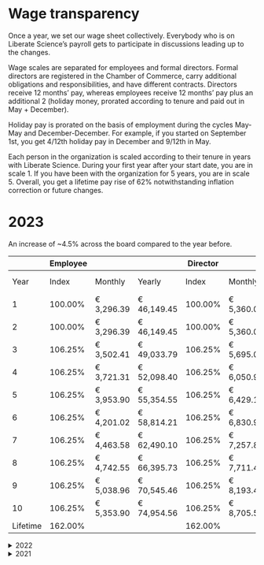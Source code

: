
# Wage transparency

Once a year, we set our wage sheet collectively. Everybody who is on Liberate Science's payroll gets to participate in discussions leading up to the changes.

Wage scales are separated for employees and formal directors. Formal directors are registered in the Chamber of Commerce, carry additional obligations and responsibilities, and have different contracts. Directors receive 12 months' pay, whereas employees receive 12 months' pay plus an additional 2 (holiday money, prorated according to tenure and paid out in May + December).

<aside>
    Holiday pay is prorated on the basis of employment during the cycles May-May and December-December. For example, if you started on September 1st, you get 4/12th holiday pay in December and 9/12th in May.
</aside>

Each person in the organization is scaled according to their tenure in years with Liberate Science. During your first year after your start date, you are in scale 1. If you have been with the organization for 5 years, you are in scale 5. Overall, you get a lifetime pay rise of 62% notwithstanding inflation correction or future changes.

# 2023

An increase of ~4.5% across the board compared to the year before.

|          | Employee |             |                        | Director |                |                 |           |
| -------- | -------- | ----------- | ---------------------- | -------- | -------------- | --------------- | --------- |
| Year     | Index    | Monthly     | Yearly                 | Index    | Monthly        | Yearly          | Ratio D/E |
| 1        | 100.00%  | €  3,296.39 | €            46,149.45 | 100.00%  | €     5,360.00 | €     64,320.00 | 1.39      |
| 2        | 100.00%  | €  3,296.39 | €            46,149.45 | 100.00%  | €     5,360.00 | €     64,320.00 | 1.39      |
| 3        | 106.25%  | €  3,502.41 | €            49,033.79 | 106.25%  | €     5,695.00 | €     68,340.00 | 1.39      |
| 4        | 106.25%  | €  3,721.31 | €            52,098.40 | 106.25%  | €     6,050.94 | €     72,611.25 | 1.39      |
| 5        | 106.25%  | €  3,953.90 | €            55,354.55 | 106.25%  | €     6,429.12 | €     77,149.45 | 1.39      |
| 6        | 106.25%  | €  4,201.02 | €            58,814.21 | 106.25%  | €     6,830.94 | €     81,971.29 | 1.39      |
| 7        | 106.25%  | €  4,463.58 | €            62,490.10 | 106.25%  | €     7,257.87 | €     87,094.50 | 1.39      |
| 8        | 106.25%  | €  4,742.55 | €            66,395.73 | 106.25%  | €     7,711.49 | €     92,537.91 | 1.39      |
| 9        | 106.25%  | €  5,038.96 | €            70,545.46 | 106.25%  | €     8,193.46 | €     98,321.53 | 1.39      |
| 10       | 106.25%  | €  5,353.90 | €            74,954.56 | 106.25%  | €     8,705.55 | €   104,466.62  | 1.39      |
| Lifetime | 162.00%  |             |                        | 162.00%  |                |                 | 2.26      |


<details>
    <summary>2022</summary>

    An increase of ~2.5% across the board.

|          | Employee |            |             | Director |            |             |           |
| -------- | -------- | ---------- | ----------- | -------- | ---------- | ----------- | --------- |
| Year     | Index    | Monthly    | Yearly      | Index    | Monthly    | Yearly      | Ratio D/E |
| 1        | 100.00%  | € 3,152.21 | € 44,130.89 | 100.00%  | € 5,125.56 | € 61,506.67 | 1.39      |
| 2        | 100.00%  | € 3,152.21 | € 44,130.89 | 100.00%  | € 5,125.56 | € 61,506.67 | 1.39      |
| 3        | 106.25%  | € 3,349.22 | € 46,889.07 | 106.25%  | € 5,445.90 | € 65,350.83 | 1.39      |
| 4        | 106.25%  | € 3,558.55 | € 49,819.64 | 106.25%  | € 5,786.27 | € 69,435.26 | 1.39      |
| 5        | 106.25%  | € 3,780.95 | € 52,933.36 | 106.25%  | € 6,147.91 | € 73,774.96 | 1.39      |
| 6        | 106.25%  | € 4,017.26 | € 56,241.70 | 106.25%  | € 6,532.16 | € 78,385.90 | 1.39      |
| 7        | 106.25%  | € 4,268.34 | € 59,756.81 | 106.25%  | € 6,940.42 | € 83,285.02 | 1.39      |
| 8        | 106.25%  | € 4,535.11 | € 63,491.61 | 106.25%  | € 7,374.19 | € 88,490.33 | 1.39      |
| 9        | 106.25%  | € 4,818.56 | € 67,459.83 | 106.25%  | € 7,835.08 | € 94,020.98 | 1.39      |
| 10       | 106.25%  | € 5,119.72 | € 71,676.07 | 106.25%  | € 8,324.77 | € 99,897.29 | 1.39      |
| Lifetime | 162.00%  |            |             | 162.00%  |            |             | 2.26      |
</details>

<details>
    <summary>2021</summary>

    This was the first documented wage sheet in this style.

|          | Employee |            |             | Director |            |             |           |
| -------- | -------- | ---------- | ----------- | -------- | ---------- | ----------- | --------- |
| Year     | Index    | Monthly    | Yearly      | Index    | Monthly    | Yearly      | Ratio D/E |
| 1        | 100%     | € 3.074,99 | € 43.049,86 | 100%     | € 5.000,00 | € 60.000,00 | 1,39      |
| 2        | 100%     | € 3.074,99 | € 43.049,86 | 100%     | € 5.000,00 | € 60.000,00 | 1,39      |
| 3        | 106%     | € 3.267,18 | € 45.740,48 | 106%     | € 5.312,50 | € 63.750,00 | 1,39      |
| 4        | 106%     | € 3.471,38 | € 48.599,26 | 106%     | € 5.644,53 | € 67.734,38 | 1,39      |
| 5        | 106%     | € 3.688,34 | € 51.636,71 | 106%     | € 5.997,31 | € 71.967,77 | 1,39      |
| 6        | 106%     | € 3.918,86 | € 54.864,00 | 106%     | € 6.372,15 | € 76.465,76 | 1,39      |
| 7        | 106%     | € 4.163,79 | € 58.293,00 | 106%     | € 6.770,41 | € 81.244,87 | 1,39      |
| 8        | 106%     | € 4.424,02 | € 61.936,32 | 106%     | € 7.193,56 | € 86.322,67 | 1,39      |
| 9        | 106%     | € 4.700,52 | € 65.807,34 | 106%     | € 7.643,15 | € 91.717,84 | 1,39      |
| 10       | 106%     | € 4.994,31 | € 69.920,30 | 106%     | € 8.120,85 | € 97.450,21 | 1,39      |
| Lifetime | 162%     |            |             | 162%     |            |             | 2,26      |
</details>